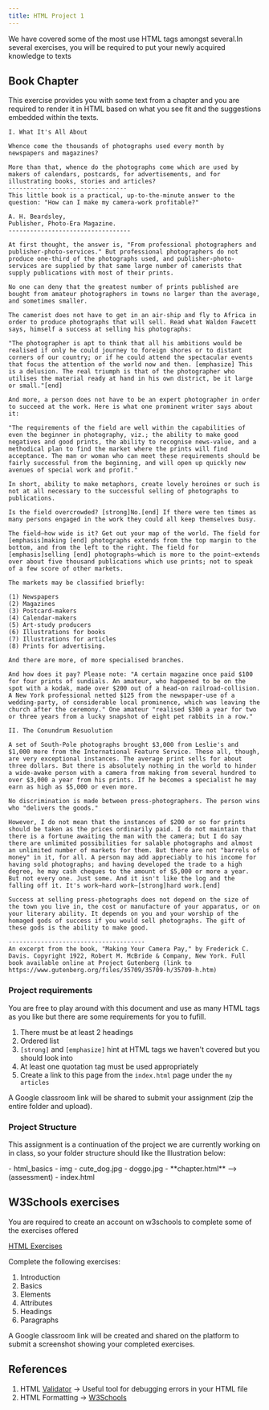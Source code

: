 ```yaml
---
title: HTML Project 1
---
```


We have covered some of the most use HTML tags amongst several.In several exercises, you will be required to put your newly acquired knowledge to texts

## Book Chapter

This exercise provides you with some text from a chapter and you are required to render it in HTML based on what you see fit and the suggestions embedded within the texts.

```text wrap
I. What It's All About

Whence come the thousands of photographs used every month by newspapers and magazines?

More than that, whence do the photographs come which are used by makers of calendars, postcards, for advertisements, and for illustrating books, stories and articles?
---------------------------------
This little book is a practical, up-to-the-minute answer to the question: "How can I make my camera-work profitable?"

A. H. Beardsley,
Publisher, Photo-Era Magazine.
----------------------------------

At first thought, the answer is, "From professional photographers and publisher-photo-services." But professional photographers do not produce one-third of the photographs used, and publisher-photo-services are supplied by that same large number of camerists that supply publications with most of their prints.

No one can deny that the greatest number of prints published are bought from amateur photographers in towns no larger than the average, and sometimes smaller.

The camerist does not have to get in an air-ship and fly to Africa in order to produce photographs that will sell. Read what Waldon Fawcett says, himself a success at selling his photographs:

"The photographer is apt to think that all his ambitions would be realised if only he could journey to foreign shores or to distant corners of our country; or if he could attend the spectacular events that focus the attention of the world now and then. [emphasize] This is a delusion. The real triumph is that of the photographer who utilises the material ready at hand in his own district, be it large or small."[end]

And more, a person does not have to be an expert photographer in order to succeed at the work. Here is what one prominent writer says about it:

"The requirements of the field are well within the capabilities of even the beginner in photography, viz.; the ability to make good negatives and good prints, the ability to recognise news-value, and a methodical plan to find the market where the prints will find acceptance. The man or woman who can meet these requirements should be fairly successful from the beginning, and will open up quickly new avenues of special work and profit."

In short, ability to make metaphors, create lovely heroines or such is not at all necessary to the successful selling of photographs to publications.

Is the field overcrowded? [strong]No.[end] If there were ten times as many persons engaged in the work they could all keep themselves busy.

The field—how wide is it? Get out your map of the world. The field for [emphasis]making [end] photographs extends from the top margin to the bottom, and from the left to the right. The field for [emphasis]selling [end] photographs—which is more to the point—extends over about five thousand publications which use prints; not to speak of a few score of other markets.

The markets may be classified briefly:

(1) Newspapers
(2) Magazines
(3) Postcard-makers
(4) Calendar-makers
(5) Art-study producers
(6) Illustrations for books
(7) Illustrations for articles
(8) Prints for advertising.

And there are more, of more specialised branches.

And how does it pay? Please note: "A certain magazine once paid $100 for four prints of sundials. An amateur, who happened to be on the spot with a kodak, made over $200 out of a head-on railroad-collision. A New York professional netted $125 from the newspaper-use of a wedding-party, of considerable local prominence, which was leaving the church after the ceremony." One amateur "realised $300 a year for two or three years from a lucky snapshot of eight pet rabbits in a row."

II. The Conundrum Resuolution

A set of South-Pole photographs brought $3,000 from Leslie's and $1,000 more from the International Feature Service. These all, though, are very exceptional instances. The average print sells for about three dollars. But there is absolutely nothing in the world to hinder a wide-awake person with a camera from making from several hundred to over $3,000 a year from his prints. If he becomes a specialist he may earn as high as $5,000 or even more.

No discrimination is made between press-photographers. The person wins who "delivers the goods."

However, I do not mean that the instances of $200 or so for prints should be taken as the prices ordinarily paid. I do not maintain that there is a fortune awaiting the man with the camera; but I do say there are unlimited possibilities for salable photographs and almost an unlimited number of markets for them. But there are not "barrels of money" in it, for all. A person may add appreciably to his income for having sold photographs; and having developed the trade to a high degree, he may cash cheques to the amount of $5,000 or more a year. But not every one. Just some. And it isn't like the log and the falling off it. It's work—hard work—[strong]hard work.[end]

Success at selling press-photographs does not depend on the size of the town you live in, the cost or manufacture of your apparatus, or on your literary ability. It depends on you and your worship of the homaged gods of success if you would sell photographs. The gift of these gods is the ability to make good.

--------------------------------------
An excerpt from the book, "Making Your Camera Pay," by Frederick C. Davis. Copyright 1922, Robert M. McBride & Company, New York. Full book available online at Project Gutenberg (link to https://www.gutenberg.org/files/35709/35709-h/35709-h.htm)
```

### Project requirements

You are free to play around with this document and use as many HTML tags as you like but there are some requirements for you to fufill.

1. There must be at least 2 headings
2. Ordered list
3. `[strong]` and `[emphasize]` hint at HTML tags we haven't covered but you should look into
4. At least one quotation tag must be used appropriately
5. Create a link to this page from the `index.html` page under the `my articles`

A Google classroom link will be shared to submit your assignment (zip the entire folder and upload).

### Project Structure

This assignment is a continuation of the project we are currently working on in class, so your folder structure should like the Illustration below:


<FileTree>
- html_basics
  - img
    - cute_dog.jpg
    - doggo.jpg
  - **chapter.html** --> (assessment)
  - index.html
</FileTree>

## W3Schools exercises

You are required to create an account on w3schools to complete some of the exercises offered

[HTML Exercises](https://www.w3schools.com/html/html_exercises.asp)

Complete the following exercises:

1. Introduction
2. Basics
3. Elements
4. Attributes
5. Headings
6. Paragraphs

A Google classroom link will be created and shared on the platform to submit a screenshot showing your completed exercises.

## References

1. HTML [Validator](https://validator.w3.org/#validate_by_input+with_options) → Useful tool for debugging errors in your HTML file
2. HTML Formatting → [W3Schools](https://www.w3schools.com/html/html_formatting.asp)
